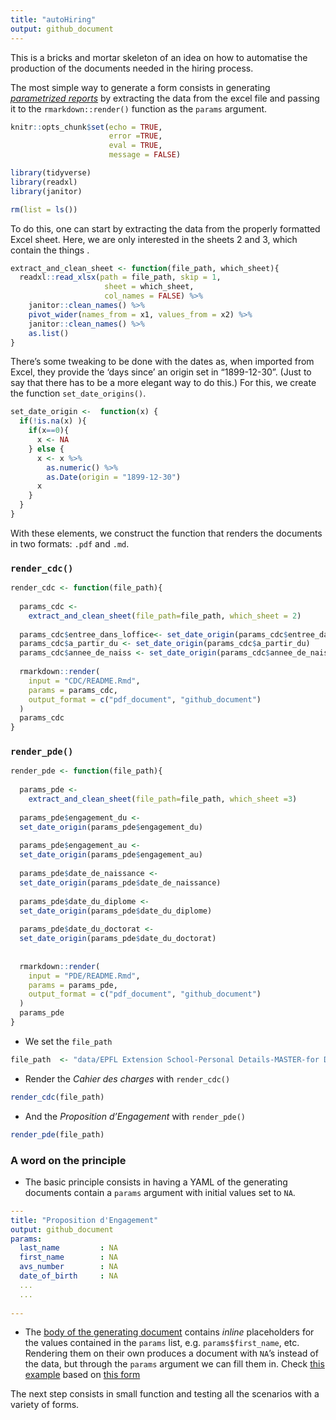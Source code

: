 ```yaml
---
title: "autoHiring"
output: github_document
---
```


This is a bricks and mortar skeleton  of an idea on how to automatise the production of the documents needed in the hiring process.

The most simple way to generate a form consists in generating [_parametrized reports_](https://rmarkdown.rstudio.com/developer_parameterized_reports.html%23parameter_types%2F#Passing_Parameters) by extracting the data from the excel file and passing it to the `rmarkdown::render()` function as the `params` argument.

```r
knitr::opts_chunk$set(echo = TRUE, 
                      error =TRUE, 
                      eval = TRUE, 
                      message = FALSE)
```

```r
library(tidyverse)
library(readxl)
library(janitor)
```

```r
rm(list = ls())
```

To do this, one can start by extracting the data from the properly formatted Excel sheet. Here, we are only interested in the sheets 2 and 3, which contain the things    . 
```r
extract_and_clean_sheet <- function(file_path, which_sheet){
  readxl::read_xlsx(path = file_path, skip = 1, 
                     sheet = which_sheet, 
                     col_names = FALSE) %>% 
    janitor::clean_names() %>% 
    pivot_wider(names_from = x1, values_from = x2) %>% 
    janitor::clean_names() %>% 
    as.list()
}
```

There's some tweaking to be done with the dates as, when imported from Excel, they provide the 'days since' an origin set in  "1899-12-30". (Just to say that there has to be a more elegant way to do this.) For this, we create the function `set_date_origins()`. 

```r
set_date_origin <-  function(x) {
  if(!is.na(x) ){
    if(x==0){
      x <- NA
    } else {
      x <- x %>% 
        as.numeric() %>% 
        as.Date(origin = "1899-12-30")
      x
    }
  }
}
```

With these elements, we construct the function that renders the documents in two formats: `.pdf` and `.md`. 

### `render_cdc()`

```r
render_cdc <- function(file_path){
  
  params_cdc <- 
    extract_and_clean_sheet(file_path=file_path, which_sheet = 2)
   
  params_cdc$entree_dans_loffice<- set_date_origin(params_cdc$entree_dans_loffice)
  params_cdc$a_partir_du <- set_date_origin(params_cdc$a_partir_du) 
  params_cdc$annee_de_naiss <- set_date_origin(params_cdc$annee_de_naiss)
  
  rmarkdown::render(
    input = "CDC/README.Rmd", 
    params = params_cdc, 
    output_format = c("pdf_document", "github_document")
  )
  params_cdc
}
```

### `render_pde()`

```r
render_pde <- function(file_path){
  
  params_pde <- 
    extract_and_clean_sheet(file_path=file_path, which_sheet =3)
  
  params_pde$engagement_du <- 
  set_date_origin(params_pde$engagement_du)
  
  params_pde$engagement_au <- 
  set_date_origin(params_pde$engagement_au)
  
  params_pde$date_de_naissance <- 
  set_date_origin(params_pde$date_de_naissance)
  
  params_pde$date_du_diplome <- 
  set_date_origin(params_pde$date_du_diplome)
  
  params_pde$date_du_doctorat <- 
  set_date_origin(params_pde$date_du_doctorat) 
  
  
  rmarkdown::render(
    input = "PDE/README.Rmd", 
    params = params_pde, 
    output_format = c("pdf_document", "github_document")
  )
  params_pde
}
```

- We set the `file_path`

```r
file_path  <- "data/EPFL Extension School-Personal Details-MASTER-for Daniel-02SEP2020.xlsx"
```

- Render the  _Cahier des charges_ with `render_cdc()`
```r
render_cdc(file_path)
```

- And the _Proposition d'Engagement_ with `render_pde()`
```r
render_pde(file_path)
```

### A word on the principle

- The basic principle consists in having a YAML of the generating documents contain a `params` argument with initial values set to `NA`.

```YAML
---
title: "Proposition d'Engagement"
output: github_document
params:
  last_name         : NA
  first_name        : NA
  avs_number        : NA
  date_of_birth     : NA
  ...
  ...
  
---
```

- The [body of the generating document](PDE/README.Rmd) contains _inline_ placeholders for the values contained in the `params` list, e.g. `params$first_name`, etc. Rendering them on their own produces a document with `NA`'s instead of the data, but through the `params` argument we can fill them in. Check [this example](PDE/README.md) based on [this form](data/form_master.xlsx)

The next step consists in small function and testing all the scenarios with a variety of forms. 